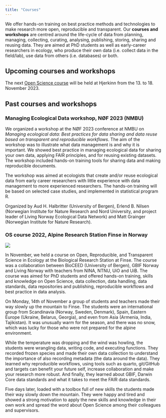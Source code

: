 ```yaml
---
title: "Courses"
---
```


We offer hands-on training on best practice methods and technologies to make research more open, reproducible and transparent. Our **courses and workshops** are centred around the life-cycle of data from planning, managing, collecting, curating, analysing, publishing, storing, sharing and reusing data. They are aimed at PhD students as well as early-career researchers in ecology, who produce their own data (i.e. collect data in the field/lab), use data from others (i.e. databases) or both.

## Upcoming courses and workshops

The next [Open Science course](https://livingnorway.no/2023/06/13/research-course-on-open-reproducible-and-transparent-science-in-ecology/) will be held at Hjerkinn from the 13. to 18. November 2023.

## Past courses and workshops

### Managing Ecological Data workshop, NØF 2023 (NMBU)

We organized a workshop at the NØF 2023 conference at NMBU on *Managing ecological data: Best practices for data sharing and data reuse based on transparent and reproducible workflows*. The aim of the workshop was to illustrate what data management is and why it is important. We showed best practice in managing ecological data for sharing your own data, applying FAIR principles, and for reusing existing datasets. The workshop included hands-on training tools for sharing data and making reproducible documents.

The workshop was aimed at ecologists that create and/or reuse ecological data from early career researchers with little experience with data management to more experienced researchers. The hands-on training will be based on selected case studies, and implemented in statistical program R.

Organized by Aud H. Halbritter (University of Bergen), Erlend B. Nilsen (Norwegian Institute for Nature Research and Nord University, and project leader of Living Norway Ecological Data Network) and Matt Grainger (Norwegian Institute for Nature Research).

### OS course 2022, Alpine Research Station Finse in Norway

![](images/course_2022.jpg)

In November, we held a course on Open, Reproducible, and Transparent Science in Ecology at the Biological Research Station at Finse. The course was a collaboration between BioCEED (University of Bergen), GBIF Norway and Living Norway with teachers from NINA, NTNU, UiO and UiB. The course was aimed for PhD students and offered hands-on training, skills and knowledge on Open Science, data collection, data handling, data standards, data repositories and publishing, reproducible workflows and best practice in data analysis.

On Monday, 14th of November a group of students and teachers made their way slowly up the mountain to Finse. The students were an international group from Scandinavia (Norway, Sweden, Denmark), Spain, Eastern Europe (Ukraine, Belarus, Georgia), and even from Asia (Armenia, India, Tajikistan). It was unusually warm for the season, and there was no snow, which was lucky for those who were not prepared for the alpine environment.

While the temperature was dropping and the wind was howling, the students were wrangling data, writing code, and executing functions. They recorded frozen species and made their own data collection to understand the importance of also recording metadata (the data around the data). They learned why reproducible workflows, using tools such as quarto, git/GitHub and targets can benefit your future self, increase collaboration and make your research more robust. And finally, they learned about GBIF, Darwin Core data standards and what it takes to meet the FAIR data standards.

Five days later, loaded with a toolbox full of new skills the students made their way slowly down the mountain. They were happy and tired and showed a strong motivation to apply the new skills and knowledge in their own work and spread the word about Open Science among their colleagues and supervisors.
